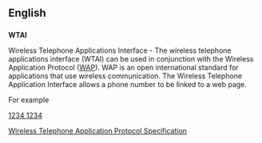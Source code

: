 ==English==

==={{initialism}}===
'''WTAI'''

Wireless Telephone Applications Interface - The wireless telephone applications interface (WTAI) can be used in conjunction with the Wireless Application Protocol ([[WAP]]).  WAP is an open international standard for applications that use wireless communication.  The Wireless Telephone Application Interface allows a phone number to be linked to a web page.  

For example

<a href="wtai://wp/mc;1234 1234">1234 1234</a>

[http://mobile.kaywa.com/files/WAP-170-WTAI-20000707-a.pdf Wireless Telephone Application Protocol Specification]